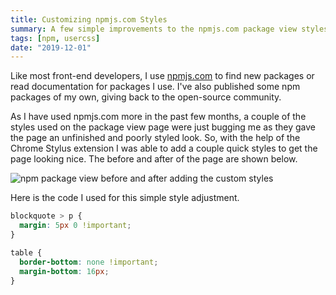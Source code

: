 ```yaml
---
title: Customizing npmjs.com Styles
summary: A few simple improvements to the npmjs.com package view styles
tags: [npm, usercss]
date: "2019-12-01"
---
```


Like most front-end developers, I use [npmjs.com](https://npmjs.com) to find new
packages or read documentation for packages I use. I've also published some npm
packages of my own, giving back to the open-source community.

As I have used npmjs.com more in the past few months, a couple of the styles
used on the package view page were just bugging me as they gave the page an
unfinished and poorly styled look. So, with the help of the Chrome Stylus
extension I was able to add a couple quick styles to get the page looking nice.
The before and after of the page are shown below.

![npm package view before and after adding the custom styles](npm-styles.png)

Here is the code I used for this simple style adjustment.

```css
blockquote > p {
  margin: 5px 0 !important;
}

table {
  border-bottom: none !important;
  margin-bottom: 16px;
}
```
